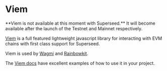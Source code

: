 
# Viem

<Callout emoji="🚧">
  **Viem is not available at this moment with Superseed.** It will become
  available after the launch of the Testnet and Mainnet respectively.
</Callout>

[Viem](https://viem.sh/) is a full featured lightweight javascript library for interacting with EVM chains with first class support for Superseed.

Viem is used by [Wagmi](https://wagmi.sh/) and [Rainbowkit](https://www.rainbowkit.com/).

The [Viem docs](https://viem.sh/docs/getting-started.html) have excellent examples of how to use it in your project.
